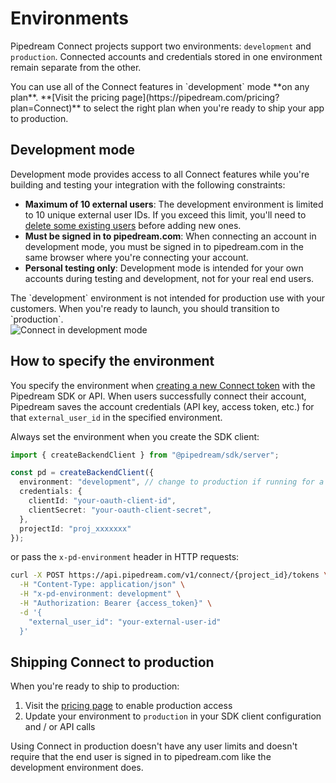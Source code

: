 
# Environments

Pipedream Connect projects support two environments: `development` and `production`. Connected accounts and credentials stored in one environment remain separate from the other.

<Callout type="info">
You can use all of the Connect features in `development` mode **on any plan**. **[Visit the pricing page](https://pipedream.com/pricing?plan=Connect)** to select the right plan when you're ready to ship your app to production.
</Callout>

## Development mode

Development mode provides access to all Connect features while you're building and testing your integration with the following constraints:

- **Maximum of 10 external users**: The development environment is limited to 10 unique external user IDs. If you exceed this limit, you'll need to [delete some existing users](/connect/managed-auth/users/#deleting-users) before adding new ones.
- **Must be signed in to pipedream.com**: When connecting an account in development mode, you must be signed in to pipedream.com in the same browser where you're connecting your account.
- **Personal testing only**: Development mode is intended for your own accounts during testing and development, not for your real end users.

<Callout type="warning">
The `development` environment is not intended for production use with your customers. When you're ready to launch, you should transition to `production`.
</Callout>

<br />

<Image src="https://res.cloudinary.com/pipedreamin/image/upload/v1732654019/Google_Chrome_-_Pipedream_Connect_2024-11-26_at_12.45.06_PM_yp4gnl.png" alt="Connect in development mode" width={350} height={529} />

## How to specify the environment

You specify the environment when [creating a new Connect token](/connect/api/#create-token) with the Pipedream SDK or API. When users successfully connect their account, Pipedream saves the account credentials (API key, access token, etc.) for that `external_user_id` in the specified environment.

Always set the environment when you create the SDK client:

```typescript
import { createBackendClient } from "@pipedream/sdk/server";

const pd = createBackendClient({
  environment: "development", // change to production if running for a test production account, or in production
  credentials: {
    clientId: "your-oauth-client-id",
    clientSecret: "your-oauth-client-secret",
  },
  projectId: "proj_xxxxxxx"
});
```

or pass the `x-pd-environment` header in HTTP requests:

```bash
curl -X POST https://api.pipedream.com/v1/connect/{project_id}/tokens \
  -H "Content-Type: application/json" \
  -H "x-pd-environment: development" \
  -H "Authorization: Bearer {access_token}" \
  -d '{
    "external_user_id": "your-external-user-id"
  }'
```

## Shipping Connect to production

When you're ready to ship to production:

1. Visit the [pricing page](https://pipedream.com/pricing?plan=Connect) to enable production access
2. Update your environment to `production` in your SDK client configuration and / or API calls

<Callout type="info">
Using Connect in production doesn't have any user limits and doesn't require that the end user is signed in to pipedream.com like the development environment does.
</Callout>